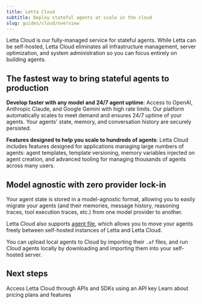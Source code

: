```yaml
---
title: Letta Cloud
subtitle: Deploy stateful agents at scale in the cloud
slug: guides/cloud/overview
---
```

Letta Cloud is our fully-managed service for stateful agents. While Letta can be self-hosted, Letta Cloud eliminates all infrastructure management, server optimization, and system administration so you can focus entirely on building agents.

## The fastest way to bring stateful agents to production

**Develop faster with any model and 24/7 agent uptime**: Access to OpenAI, Anthropic Claude, and Google Gemini with high rate limits. Our platform automatically scales to meet demand and ensures 24/7 uptime of your agents. Your agents' state, memory, and conversation history are securely persisted.

**Features designed to help you scale to hundreds of agents**: Letta Cloud includes features designed for applications managing large numbers of agents: agent templates, template versioning, memory variables injected on agent creation, and advanced tooling for managing thousands of agents across many users.

## Model agnostic with zero provider lock-in

Your agent state is stored in a model-agnostic format, allowing you to easily migrate your agents (and their memories, message history, reasoning traces, tool execution traces, etc.) from one model provider to another.

Letta Cloud also supports [agent file](/guides/agents/agent-file), which allows you to move your agents freely between self-hosted instances of Letta and Letta Cloud.

You can upload local agents to Cloud by importing their `.af` files, and run Cloud agents locally by downloading and importing them into your self-hosted server.

## Next steps

<CardGroup>
  <Card
    title="Create an API key"
    icon="fa-sharp fa-light fa-key"
    href="/guides/cloud/letta-api-key">
    Access Letta Cloud through APIs and SDKs using an API key
  </Card>
  <Card
    title="Plans & Pricing"
    icon="fa-sharp fa-light fa-credit-card"
    href="/guides/cloud/plans">
    Learn about pricing plans and features
  </Card>
</CardGroup>

